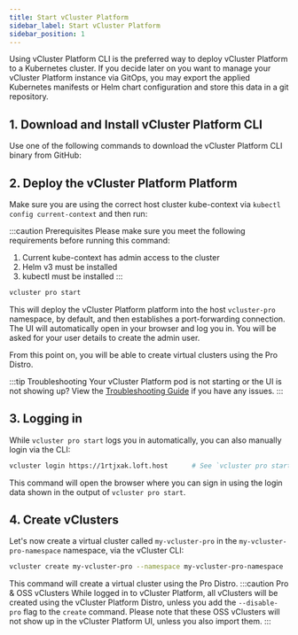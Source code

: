 ```yaml
---
title: Start vCluster Platform
sidebar_label: Start vCluster Platform
sidebar_position: 1
---
```




Using vCluster Platform CLI is the preferred way to deploy vCluster Platform to a Kubernetes cluster. If you decide later
on you want to manage your vCluster Platform instance via GitOps, you may export the applied Kubernetes
manifests or Helm chart configuration and store this data in a git repository.

## 1. Download and Install vCluster Platform CLI

Use one of the following commands to download the vCluster Platform CLI binary from GitHub:

<InstallCLIPartial />

## 2. Deploy the vCluster Platform Platform


Make sure you are using the correct host cluster kube-context via `kubectl config current-context` and then run:

:::caution Prerequisites
Please make sure you meet the following requirements
before running this command:
1. Current kube-context has admin access to the cluster
2. Helm v3 must be installed
3. kubectl must be installed
:::

```bash
vcluster pro start
```
This will deploy the vCluster Platform platform into the host `vcluster-pro` namespace, by default, and then establishes a port-forwarding connection.
The UI will automatically open in your browser and log you in. You will be asked for your user details to create the admin user. 

From this point on, you will be able to create virtual clusters using the Pro Distro. 

:::tip Troubleshooting
Your vCluster Platform pod is not starting or the UI is not showing up? View the
[Troubleshooting Guide](./troubleshooting.mdx) if you have any
issues.
:::

## 3. Logging in

While `vcluster pro start` logs you in automatically, you can also manually login via the CLI:

```bash
vcluster login https://1rtjxak.loft.host      # See `vcluster pro start` output for login credentials and your actual sub-domain name (auto-generated).
```

This command will open the browser where you can sign in using the login data shown in the
output of `vcluster pro start`.


## 4. Create vClusters

Let's now create a virtual cluster called `my-vcluster-pro` in the `my-vcluster-pro-namespace` namespace, via the vCluster CLI:

```bash
vcluster create my-vcluster-pro --namespace my-vcluster-pro-namespace   
```
This command will create a virtual cluster using the Pro Distro. 
:::caution Pro & OSS vClusters
While logged in to vCluster Platform, all vClusters will be created using the vCluster Platform Distro, unless you add the `--disable-pro` flag to the `create` command. Please note that these OSS vClusters will not show up in the vCluster Platform UI, unless you also import them. 
:::

